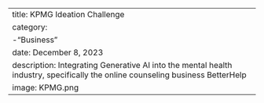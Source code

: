 ---
title: KPMG Ideation Challenge
category:
  -"Business"
date: December 8, 2023
description: Integrating Generative AI into the mental health industry, specifically the online counseling business BetterHelp
image: KPMG.png
---